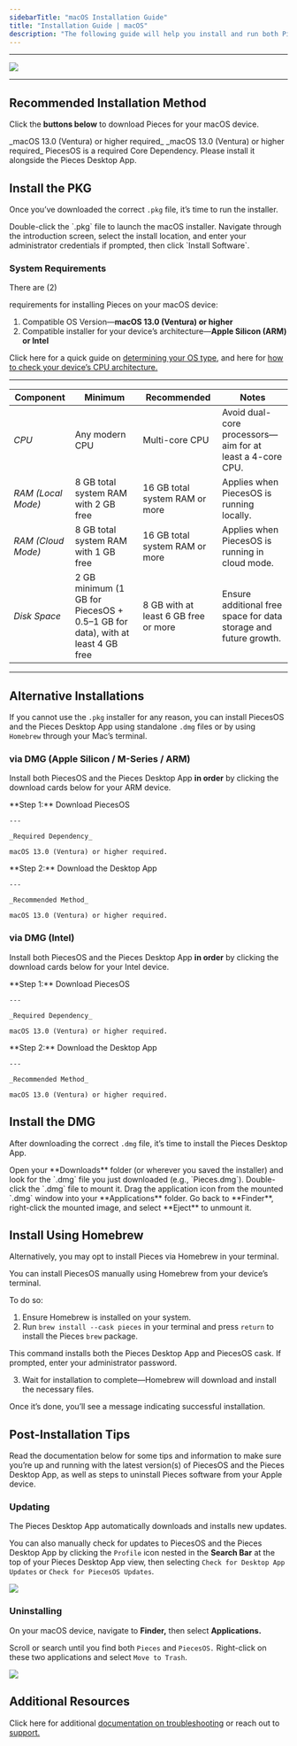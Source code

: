 ```yaml
---
sidebarTitle: "macOS Installation Guide"
title: "Installation Guide | macOS"
description: "The following guide will help you install and run both PiecesOS and the Pieces for Developers Desktop Application quickly and easily."
---
```


---

![](https://cdn.hashnode.com/res/hashnode/image/upload/v1740163265159/1c6da573-32cf-4256-8c67-921cd431a1c2.png?auto=compress,format&format=webp&q=75)

---

## Recommended Installation Method

Click the **buttons below** to download Pieces for your macOS device.

<CardGroup cols={2}>
  <Card title="Download — PiecesOS & Pieces Desktop App (ARM)" href="https://builds.pieces.app/stages/production/macos_packaging/pkg-arm64/download?download=true&product=DOCUMENTATION_WEBSITE">
    _macOS 13.0 (Ventura) or higher required_
  </Card>
  <Card title="Download — PiecesOS & Desktop App (Intel)" href="https://builds.pieces.app/stages/production/macos_packaging/pkg/download?download=true&product=DOCUMENTATION_WEBSITE">
    _macOS 13.0 (Ventura) or higher required_
  </Card>
</CardGroup>

<alert>
  PiecesOS is a required Core Dependency. Please install it alongside the Pieces Desktop App.
</alert>

## Install the PKG

Once you’ve downloaded the correct `.pkg` file, it’s time to run the installer.

<Steps>
  <Step title="Open the Installer">
    Double-click the `.pkg` file to launch the macOS installer.
  </Step>
  <Step title="Follow the On-Screen Prompts">
    Navigate through the introduction screen, select the install location, and enter your administrator credentials if prompted, then click `Install Software`.
  </Step>
</Steps>

### System Requirements

There are (2)

requirements for installing Pieces on your macOS device:

1. Compatible OS Version—**macOS 13.0 (Ventura) or higher**
2. Compatible installer for your device’s architecture—**Apple Silicon (ARM) or Intel**

Click here for a quick guide on [determining your OS type](https://docs.pieces.app/products/meet-pieces/troubleshooting/macos#checking-os-version), and here for [how to check your device’s CPU architecture.](https://docs.pieces.app/products/meet-pieces/troubleshooting/macos#checking-cpu-type)

---

| **Component**      | **Minimum**                                                                    | **Recommended**                      | **Notes**                                                        |
| ------------------ | ------------------------------------------------------------------------------ | ------------------------------------ | ---------------------------------------------------------------- |
| _CPU_              | Any modern CPU                                                                 | Multi-core CPU                       | Avoid dual-core processors—aim for at least a 4-core CPU.        |
| _RAM (Local Mode)_ | 8 GB total system RAM with 2 GB free                                           | 16 GB total system RAM or more       | Applies when PiecesOS is running locally.                        |
| _RAM (Cloud Mode)_ | 8 GB total system RAM with 1 GB free                                           | 16 GB total system RAM or more       | Applies when PiecesOS is running in cloud mode.                  |
| _Disk Space_       | 2 GB minimum (1 GB for PiecesOS \+ 0.5–1 GB for data), with at least 4 GB free | 8 GB with at least 6 GB free or more | Ensure additional free space for data storage and future growth. |

---

## Alternative Installations

If you cannot use the `.pkg` installer for any reason, you can install PiecesOS and the Pieces Desktop App using standalone `.dmg` files or by using `Homebrew` through your Mac’s terminal.

### via DMG (Apple Silicon / M-Series / ARM)

Install both PiecesOS and the Pieces Desktop App **in order** by clicking the download cards below for your ARM device.

<CardGroup cols={2}>
  <Card title="Download — PiecesOS (DMG / ARM)" href="https://builds.pieces.app/stages/production/os_server/dmg-arm64/download">
    **Step 1:** Download PiecesOS

    ---

    _Required Dependency_

    macOS 13.0 (Ventura) or higher required.
  </Card>
  <Card title="Download — Pieces Desktop App (DMG / ARM)" href="https://builds.pieces.app/stages/production/pieces_for_x/dmg-arm64/download">
    **Step 2:** Download the Desktop App

    ---

    _Recommended Method_

    macOS 13.0 (Ventura) or higher required.
  </Card>
</CardGroup>

### via DMG (Intel)

Install both PiecesOS and the Pieces Desktop App **in order** by clicking the download cards below for your Intel device.

<CardGroup cols={2}>
  <Card title="Download — PiecesOS (DMG / Intel)" href="https://builds.pieces.app/stages/production/os_server/dmg/download">
    **Step 1:** Download PiecesOS

    ---

    _Required Dependency_

    macOS 13.0 (Ventura) or higher required.
  </Card>
  <Card title="Download — Pieces Desktop App (DMG / Intel)" href="https://builds.pieces.app/stages/production/pieces_for_x/dmg/download">
    **Step 2:** Download the Desktop App

    ---

    _Recommended Method_

    macOS 13.0 (Ventura) or higher required.
  </Card>
</CardGroup>

## Install the DMG

After downloading the correct `.dmg` file, it’s time to install the Pieces Desktop App.

<Steps>
  <Step title>
    Open your **Downloads** folder (or wherever you saved the installer) and look for the `.dmg` file you just downloaded (e.g., `Pieces.dmg`).
  </Step>
  <Step title="Mount the DMG">
    Double-click the `.dmg` file to mount it.
  </Step>
  <Step title="Drag & Drop into Applications">
    Drag the application icon from the mounted `.dmg` window into your **Applications** folder.
  </Step>
  <Step title="Eject the DMG">
    Go back to **Finder**, right-click the mounted image, and select **Eject** to unmount it.
  </Step>
</Steps>

## Install Using Homebrew

Alternatively, you may opt to install Pieces via Homebrew in your terminal.

<Card title="Installing via Homebrew">
  You can install PiecesOS manually using Homebrew from your device’s terminal.

  To do so:

  1. Ensure Homebrew is installed on your system.
  2. Run `brew install --cask pieces` in your terminal and press `return` to install the Pieces `brew` package.

  This command installs both the Pieces Desktop App and PiecesOS cask. If prompted, enter your administrator password.

  3. Wait for installation to complete—Homebrew will download and install the necessary files.

  Once it’s done, you’ll see a message indicating successful installation.
</Card>

## Post-Installation Tips

Read the documentation below for some tips and information to make sure you’re up and running with the latest version(s) of PiecesOS and the Pieces Desktop App, as well as steps to uninstall Pieces software from your Apple device.

### Updating

The Pieces Desktop App automatically downloads and installs new updates.

You can also manually check for updates to PiecesOS and the Pieces Desktop App by clicking the `Profile` icon nested in the **Search Bar** at the top of your Pieces Desktop App view, then selecting `Check for Desktop App Updates` or `Check for PiecesOS Updates`.

![](https://storage.googleapis.com/hashnode_product_documentation_assets/meet_pieces_assets/meet_pieces/get_started/macos/macos_check_pfd_for_updates_profile_dropdown.gif)

### Uninstalling

On your macOS device, navigate to **Finder,** then select **Applications.**

Scroll or search until you find both `Pieces` and `PiecesOS.` Right-click on these two applications and select `Move to Trash`.

![](https://storage.googleapis.com/hashnode_product_documentation_assets/meet_pieces_assets/meet_pieces/get_started/macos/macos_how_to_uninstall_pfd.gif)

## Additional Resources

Click here for additional [documentation on troubleshooting](https://docs.pieces.app/products/meet-pieces/troubleshooting/macos) or reach out to [support.](https://docs.pieces.app/products/support)